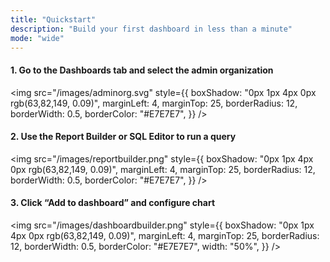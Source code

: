 ```yaml
---
title: "Quickstart"
description: "Build your first dashboard in less than a minute"
mode: "wide"
---
```


#### 1. Go to the Dashboards tab and select the admin organization

<img
  src="/images/adminorg.svg"
  style={{
    boxShadow: "0px 1px 4px 0px rgb(63,82,149, 0.09)",
    marginLeft: 4,
    marginTop: 25,
    borderRadius: 12,
    borderWidth: 0.5,
    borderColor: "#E7E7E7",
  }}
/>

#### 2. Use the Report Builder or SQL Editor to run a query

<img
  src="/images/reportbuilder.png"
  style={{
    boxShadow: "0px 1px 4px 0px rgb(63,82,149, 0.09)",
    marginLeft: 4,
    marginTop: 25,
    borderRadius: 12,
    borderWidth: 0.5,
    borderColor: "#E7E7E7",
  }}
/>

#### 3. Click “Add to dashboard” and configure chart

<img
  src="/images/dashboardbuilder.png"
  style={{
    boxShadow: "0px 1px 4px 0px rgb(63,82,149, 0.09)",
    marginLeft: 4,
    marginTop: 25,
    borderRadius: 12,
    borderWidth: 0.5,
    borderColor: "#E7E7E7",
    width: "50%",
  }}
/>
